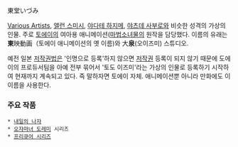 東堂いづみ

[[Various Artists]], [[앨런 스미시]], [[야다테 하지메]], [[야츠데 사부로]]와 비슷한 성격의 가상의 인물. 주로 [[토에이]]의 여아용 애니메이션([[마법소녀물]]의 원작을 담당했다. 이름의 유래는 '''東'''映動画（토에이 애니메이션의 옛 이름)와 大'''泉'''(오이즈미) 스튜디오.

예전 일본 [[저작권법]]은 '인명으로 등록'하지 않으면 [[저작권]] 등록이 되지 않기 때문에 도에이의 프로듀서팀을 아예 전부 묶어서 '토도 이즈미'라는 가상의 인물로 등록하기 시작하여 현재까지 계속되고 있다. 즉 말하자면 토에이 자체. 애니메이션뿐 아니라 만화에도 이 이름을 사용한다.

=== 주요 작품 ===
 * [[내일의 나쟈]]
 * [[오쟈마녀 도레미]] 시리즈
 * [[프리큐어 시리즈]]
